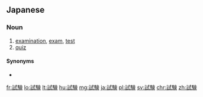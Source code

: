 {{also|試驗}}
==Japanese==
{{ja-kanjitab|し|けん|yomi=o}}

===Noun===
{{ja-noun|しけん}}

# [[examination]], [[exam]], [[test]]
# [[quiz]]

====Synonyms====
* {{ja-r|テスト}}

[[fr:試験]]
[[lo:試験]]
[[lt:試験]]
[[hu:試験]]
[[mg:試験]]
[[ja:試験]]
[[pl:試験]]
[[sv:試験]]
[[chr:試験]]
[[zh:試験]]